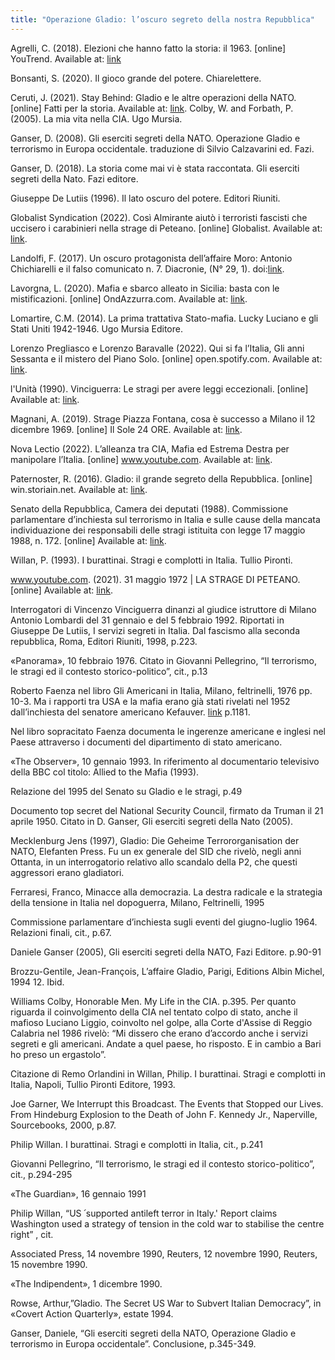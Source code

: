 ```yaml
---
title: "Operazione Gladio: l’oscuro segreto della nostra Repubblica"
---
```

Agrelli, C. (2018). Elezioni che hanno fatto la storia: il 1963. [online] YouTrend. Available at: [link](https://www.youtrend.it/2018/02/07/elezioni-che-hanno-fatto-la-storia-italia-repubblicana-28-aprile-1963)

Bonsanti, S. (2020). Il gioco grande del potere. Chiarelettere.

Ceruti, J. (2021). Stay Behind: Gladio e le altre operazioni della NATO. [online] Fatti per la
storia. Available at: [link](https://www.fattiperlastoria.it/stay-behind-gladio/). Colby, W. and Forbath, P. (2005). La mia vita nella CIA. Ugo Mursia.

Ganser, D. (2008). Gli eserciti segreti della NATO. Operazione Gladio e terrorismo in Europa occidentale. traduzione di Silvio Calzavarini ed. Fazi.

Ganser, D. (2018). La storia come mai vi è stata raccontata. Gli eserciti segreti della Nato. Fazi editore.

Giuseppe De Lutiis (1996). Il lato oscuro del potere. Editori Riuniti.

Globalist Syndication (2022). Così Almirante aiutò i terroristi fascisti che uccisero i carabinieri nella strage di Peteano. [online] Globalist. Available at: [link](https://www.globalist.it/tendenze/2022/12/29/almirante-il-protettore-dei-terroristi-fascisti-che-uccisero-i-carabinieri/).

Landolfi, F. (2017). Un oscuro protagonista dell’affaire Moro: Antonio Chichiarelli e il falso comunicato n. 7. Diacronie, (N° 29, 1). doi:[link](https://doi.org/10.4000/diacronie.5162).

Lavorgna, L. (2020). Mafia e sbarco alleato in Sicilia: basta con le mistificazioni. [online] OndAzzurra.com. Available at: [link](https://www.ondazzurra.com/health/mafia-e-sbarco-alleato-in-sicilia-basta-con-le-mistificazioni/).

Lomartire, C.M. (2014). La prima trattativa Stato-mafia. Lucky Luciano e gli Stati Uniti
1942-1946. Ugo Mursia Editore.

Lorenzo Pregliasco e Lorenzo Baravalle (2022). Qui si fa l’Italia, Gli anni Sessanta e il mistero del Piano Solo. [online] open.spotify.com. Available at: [link](https://open.spotify.com/episode/7itU9r5CAgPOyOOTVQXdEN).

l'Unità (1990). Vinciguerra: Le stragi per avere leggi eccezionali. [online] Available at: [link](https://archivio.unita.news/assets/main/1990/11/14/page_038.pdf).

Magnani, A. (2019). Strage Piazza Fontana, cosa è successo a Milano il 12 dicembre 1969. [online] Il Sole 24 ORE. Available at: [link](https://www.ilsole24ore.com/art/strage-piazza-fontana-cosa-e-successo-milano-12-dicembre-1969-ACQuq72).

Nova Lectio (2022). L’alleanza tra CIA, Mafia ed Estrema Destra per manipolare l’Italia. [online] www.youtube.com. Available at: [link](https://youtu.be/Rtd7TeT2U0Q).

Paternoster, R. (2016). Gladio: il grande segreto della Repubblica. [online] win.storiain.net. Available at: [link](http://win.storiain.net/arret/num153/artic6.asp).

Senato della Repubblica, Camera dei deputati (1988). Commissione parlamentare d’inchiesta sul terrorismo in Italia e sulle cause della mancata individuazione dei responsabili delle stragi istituita con legge 17 maggio 1988, n. 172. [online] Available at: [link](https://www.senato.it/service/PDF/PDFServer/BGT/909971.pdf).

Willan, P. (1993). I burattinai. Stragi e complotti in Italia. Tullio Pironti.

www.youtube.com. (2021). 31 maggio 1972 | LA STRAGE DI PETEANO. [online] Available at: [link](https://youtu.be/fTR7jBy2-vo).

Interrogatori di Vincenzo Vinciguerra dinanzi al giudice istruttore di Milano Antonio Lombardi del 31 gennaio e del 5 febbraio 1992. Riportati in Giuseppe De Lutiis, I servizi segreti in Italia. Dal fascismo alla seconda repubblica, Roma, Editori Riuniti, 1998, p.223.

«Panorama», 10 febbraio 1976. Citato in Giovanni Pellegrino, “Il terrorismo, le stragi ed il contesto storico-politico”, cit., p.13

Roberto Faenza nel libro Gli Americani in Italia, Milano, feltrinelli, 1976 pp. 10-3. Ma i rapporti tra USA e la mafia erano già stati rivelati nel 1952 dall’inchiesta del senatore americano Kefauver. [link](https://archive.org/details/investigationofo07unit/page/1180/mode/2up?q=p.1181) p.1181.

Nel libro sopracitato Faenza documenta le ingerenze americane e inglesi nel Paese attraverso i documenti del dipartimento di stato americano.

«The Observer», 10 gennaio 1993. In riferimento al documentario televisivo della BBC col titolo: Allied to the Mafia (1993).

Relazione del 1995 del Senato su Gladio e le stragi, p.49

Documento top secret del National Security Council, firmato da Truman il 21 aprile 1950.
Citato in D. Ganser, Gli eserciti segreti della Nato (2005).

Mecklenburg Jens (1997), Gladio: Die Geheime Terrororganisation der NATO, Elefanten Press. Fu un ex generale del SID che rivelò, negli anni Ottanta, in un interrogatorio relativo allo scandalo della P2, che questi aggressori erano gladiatori.

Ferraresi, Franco, Minacce alla democrazia. La destra radicale e la strategia della tensione in Italia nel dopoguerra, Milano, Feltrinelli, 1995

Commissione parlamentare d’inchiesta sugli eventi del giugno-luglio 1964. Relazioni finali, cit., p.67.

Daniele Ganser (2005), Gli eserciti segreti della NATO, Fazi Editore. p.90-91

Brozzu-Gentile, Jean-François, L’affaire Gladio, Parigi, Editions Albin Michel, 1994 12. Ibid.

Williams Colby, Honorable Men. My Life in the CIA. p.395. Per quanto riguarda il coinvolgimento della CIA nel tentato colpo di stato, anche il mafioso Luciano Liggio, coinvolto nel golpe, alla Corte d'Assise di Reggio Calabria nel 1986 rivelò: “Mi dissero che erano d’accordo anche i servizi segreti e gli americani. Andate a quel paese, ho risposto. E in cambio a Bari ho preso un ergastolo”.

Citazione di Remo Orlandini in Willan, Philip. I burattinai. Stragi e complotti in Italia, Napoli, Tullio Pironti Editore, 1993.

Joe Garner, We Interrupt this Broadcast. The Events that Stopped our Lives. From Hindeburg Explosion to the Death of John F. Kennedy Jr., Naperville, Sourcebooks, 2000, p.87.

Philip Willan. I burattinai. Stragi e complotti in Italia, cit., p.241

Giovanni Pellegrino, “Il terrorismo, le stragi ed il contesto storico-politico”, cit., p.294-295

«The Guardian», 16 gennaio 1991

Philip Willan, “US ՛supported antileft terror in Italy.' Report claims Washington used a strategy of tension in the cold war to stabilise the centre right” , cit.

Associated Press, 14 novembre 1990, Reuters, 12 novembre 1990, Reuters, 15 novembre 1990.

«The Indipendent», 1 dicembre 1990.

Rowse, Arthur,”Gladio. The Secret US War to Subvert Italian Democracy”, in «Covert Action Quarterly», estate 1994.

Ganser, Daniele, “Gli eserciti segreti della NATO, Operazione Gladio e terrorismo in Europa occidentale”. Conclusione, p.345-349.
